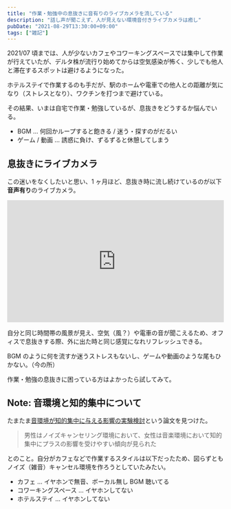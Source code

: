 ```yaml
---
title: "作業・勉強中の息抜きに音有りのライブカメラを流している"
description: "話し声が聞こえず、人が見えない環境音付きライブカメラは癒し"
pubDate: "2021-08-29T13:30:00+09:00"
tags: ["雑記"]
---
```



2021/07 頃までは、人が少ないカフェやコワーキングスペースでは集中して作業が行えていたが、デルタ株が流行り始めてからは空気感染が怖く、少しでも他人と滞在するスポットは避けるようになった。

ホテルステイで作業するのも手だが、駅のホームや電車での他人との距離が気になり（ストレスとなり）、ワクチンを打つまで避けている。

その結果、いまは自宅で作業・勉強しているが、息抜きをどうするか悩んでいる。

- BGM ... 何回かループすると飽きる / 迷う・探すのがだるい
- ゲーム / 動画 ... 誘惑に負け、ずるずると休憩してしまう

## 息抜きにライブカメラ

この迷いをなくしたいと思い、1 ヶ月ほど、息抜き時に流し続けているのが以下**音声有り**のライブカメラ。

<div style="left: 0; width: 100%; height: 0; position: relative; padding-bottom: 56.25%;">
  <iframe
    src="https://www.youtube.com/embed/QOjmvL3e7Lc?rel=0&amp;cc_load_policy=1"
    style="top: 0; left: 0; width: 100%; height: 100%; position: absolute; border: 0;"
    allowfullscreen
    scrolling="no"
    allow="accelerometer; clipboard-write; encrypted-media; gyroscope; picture-in-picture;"
  ></iframe>
</div>

自分と同じ時間帯の風景が見え、空気（風？）や電車の音が聞こえるため、オフィスで息抜きする際、外に出た時と同じ感覚になれリフレッシュできる。

BGM のように何を流すか迷うストレスもないし、ゲームや動画のような尾もひかない。（今の所）

作業・勉強の息抜きに困っている方はよかったら試してみて。

## Note: 音環境と知的集中について

たまたま[音環境が知的集中に与える影響の実験検討](http://hydro.energy.kyoto-u.ac.jp/Lab/ronbun/P_2017/Matsuda.pdf)という論文を見つけた。

> 男性はノイズキャンセリング環境において、女性は音楽環境において知的集中にプラスの影響を受けやすい傾向が見られた

とのこと。自分がカフェなどで作業するスタイルは以下だったため、図らずともノイズ（雑音）キャンセル環境を作ろうとしていたみたい。

- カフェ ... イヤホンで無音、ボーカル無し BGM 聴いてる
- コワーキングスペース ... イヤホンしてない
- ホテルステイ ... イヤホンしてない
